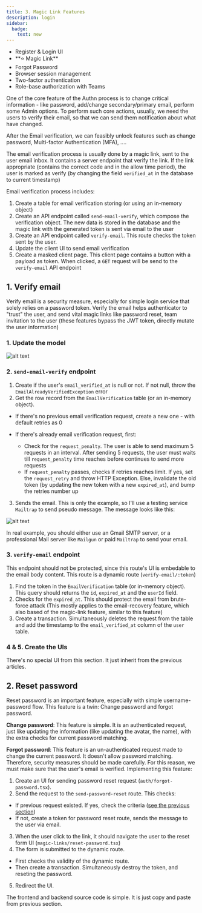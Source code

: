 ```yaml
---
title: 3. Magic Link Features
description: login
sidebar:
  badge:
    text: new
---
```



<ul class="steps steps-vertical">
  <li class="step step-primary">Register & Login UI</li>
  <li class="step step-primary">**⭐ Magic Link**</li>
  <li class="step">Forgot Password</li>
  <li class="step">Browser session management </li>
  <li class="step">Two-factor authentication</li>
  <li class="step">Role-base authorization with Teams</li>
</ul>


One of the core feature of the Authn process is to change critical information - like password, add/change secondary/primary email, perform some Admin options. To perform such core actions, usually, we need the users to verify their email, so that we can send them notification about what have changed.

After the Email verification, we can feasibly unlock features such as change password, Multi-factor Authentication (MFA), ....

The email verification process is usually done by a magic link, sent to the user email inbox. It contains a server endpoint that verify the link. If the link appropriate (contains the correct code and in the allow time period), the user is marked as verify (by changing the field `verified_at` in the database to current timestamp)

Email verification process includes:

<Steps>

1. Create a table for email verification storing (or using an in-memory object) 
2. Create an API endpoint called `send-email-verify`, which compose the verification object. The new data is stored in the database and the magic link with the generated token is sent via email to the user
3. Create an API endpoint called `verify-email`. This route checks the token sent by the user.
4. Update the client UI to send email verification
5. Create a masked client page. This client page contains a button with a payload as token. When clicked, a `GET` request will be send to the `verify-email` API endpoint 

</Steps>

## 1. Verify email

Verify email is a security measure, especially for simple login service that solely relies on a password token. Verify the email helps authenticator to "trust" the user, and send vital magic links like password reset, team invitation to the user (these features bypass the JWT token, directly mutate the user information)

### 1. Update the model

![alt text](image-4.png)


### 2. `send-email-verify` endpoint


1. Create if the user's `email_verified_at` is null or not. If not null, throw the `EmailAlreadyVerifiedException` error
2. Get the row record from the `EmailVerification` table (or an in-memory object). 

- If there's no previous email verification request, create a new one - with default retries as 0
- If there's already email verification request, first:

  - Check for the `request_penalty`. The user is able to send maximum 5 requests in an interval. After sending 5 requests, the user must waits till `request_penalty` time reaches before continues to send more requests
  - If `request_penalty` passes, checks if retries reaches limit. If yes, set the `request_retry` and throw HTTP Exception. Else, invalidate the old token (by updating the new token with a new `expired_at`), and bump the retries number up

3. Sends the email. This is only the example, so I'll use a testing service `Mailtrap` to send pseudo message. The message looks like this:

![alt text](image-5.png)

In real example, you should either use an Gmail SMTP server, or a professional Mail server like `Mailgun` or paid `Mailtrap` to send your email.


### 3. `verify-email` endpoint

This endpoint should not be protected, since this route's UI is embedable to the email body content. This route is a dynamic route (`verify-email/:token`)

1. Find the token in the `EmailVerification` table (or in-memory object). This query should returns the `id`, `expired_at` and the `userId` field. 
2. Checks for the `expired_at`. This should protect the email from brute-force attack (This mostly applies to the email-recovery feature, which also based of the magic-link feature, similar to this feature)
3. Create a transaction. Simultaneously deletes the request from the table and add the timestamp to the `email_verified_at` column of the `user` table.



### 4 & 5. Create the UIs

There's no special UI from this section. It just inherit from the previous articles.


## 2. Reset password

Reset password is an important feature, especially with simple username-password flow. This feature is a twin: Change password and forgot password.

**Change password**: This feature is simple. It is an authenticated request, just like updating the information (like updating the avatar, the name), with the extra checks for current password matching.

**Forgot password**: This feature is an un-authenticated request made to change the current password. It doesn't allow password matching. Therefore, security measures should be made carefully. For this reason, we must make sure that the user's email is verified. Implementing this feature:

1. Create an UI for sending password reset request (`auth/forgot-password.tsx`).
2. Send the request to the `send-password-reset` route. This checks:
  - If previous request existed. If yes, check the criteria ([see the previous section](#2-send-email-verify-endpoint))
  - If not, create a token for password reset route, sends the message to the user via email.  
3. When the user click to the link, it should navigate the user to the reset form UI (`magic-links/reset-password.tsx`)
4. The form is submitted to the dynamic route. 
  - First checks the validity of the dynamic route.
  - Then create a transaction. Simultaneously destroy the token, and reseting the password.
5. Redirect the UI.


The frontend and backend source code is simple. It is just copy and paste from previous section. 